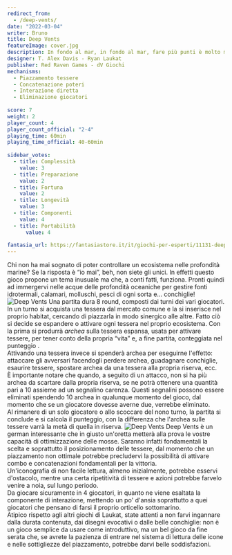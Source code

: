 ```yaml
---
redirect_from:
  - /deep-vents/
date: "2022-03-04"
writer: Bruno
title: Deep Vents
featureImage: cover.jpg
description: In fondo al mar, in fondo al mar, fare più punti è molto meglio, credi a me!
designer: T. Alex Davis - Ryan Laukat
publisher: Red Raven Games - dV Giochi
mechanisms:
  - Piazzamento tessere
  - Concatenazione poteri
  - Interazione diretta
  - Eliminazione giocatori
 
score: 7
weight: 2
player_count: 4
player_count_official: "2-4"
playing_time: 60min
playing_time_official: 40-60min
 
sidebar_votes:
  - title: Complessità
    value: 3
  - title: Preparazione
    value: 2
  - title: Fortuna
    value: 2
  - title: Longevità
    value: 3
  - title: Componenti
    value: 4
  - title: Portabilità
	  value: 4
 
fantasia_url: https://fantasiastore.it/it/giochi-per-esperti/11131-deep-vents.html
---
```


<Setting>
  Chi non ha mai sognato di poter controllare un ecosistema nelle profondità
  marine? Se la risposta è “io mai”, beh, non siete gli unici. In effetti questo
  gioco propone un tema inusuale ma che, a conti fatti, funziona. Pronti quindi
  ad immergervi nelle acque delle profondità oceaniche per gestire fonti
  idrotermali, calamari, molluschi, pesci di ogni sorta e… conchiglie!
</Setting>

<img src="./game1.jpg" alt="Deep Vents" />

<Rules>
  Una partita dura 8 round, composti dai turni dei vari giocatori. In un turno
  si acquista una tessera dal mercato comune e la si inserisce nel proprio
  habitat, cercando di piazzarla in modo sinergico alle altre. Fatto ciò si
  decide se espandere o attivare ogni tessera nel proprio ecosistema. Con la
  prima si produrrà <i>archea</i> sulla tessera espansa, usata per attivare
  tessere, per tener conto della propria “vita” e, a fine partita, conteggiata
  nel punteggio .<br />
  Attivando una tessera invece si spenderà archea per eseguirne l'effetto: attaccare
  gli avversari facendogli perdere archea, guadagnare conchiglie, esaurire tessere,
  spostare archea da una tessera alla propria riserva, ecc.
  <br />
  È importante notare che quando, a seguito di un attacco, non si ha più archea da
  scartare dalla propria riserva, se ne potrà ottenere una quantità pari a 10 assieme
  ad un segnalino carenza. Questi segnalini possono essere eliminati spendendo 10
  archea in qualunque momento del gioco, dal momento che se un giocatore dovesse
  averne due, verrebbe eliminato.
  <br />
  Al rimanere di un solo giocatore o allo scoccare del nono turno, la partita si
  conclude e si calcola il punteggio, con la differenza che l'archea sulle tessere
  varrà la metà di quella in riserva.
</Rules>

<img src="./game2.jpg" alt="Deep Vents" />

<Feedback>
  Deep Vents è un german interessante che in giusto un'oretta metterà alla prova
  le vostre capacità di ottimizzazione delle mosse. Saranno infatti fondamentali
  la scelta e soprattutto il posizionamento delle tessere, dal momento che un
  piazzamento non ottimale potrebbe precludervi la possibilità di attivare combo
  e concatenazioni fondamentali per la vittoria.
  <br />
  Un'iconografia di non facile lettura, almeno inizialmente, potrebbe esservi
  d'ostacolo, mentre una certa ripetitività di tessere e azioni potrebbe farvelo
  venire a noia, sul lungo periodo.
  <br />
  Da giocare sicuramente in 4 giocatori, in quanto ne viene esaltata la
  componente di interazione, mettendo un po' d'ansia soprattutto a quei
  giocatori che pensano di farsi il proprio orticello sottomarino.
  <br />
  Atipico rispetto agli altri giochi di Laukat, state attenti a non farvi
  ingannare dalla durata contenuta, dai disegni evocativi o dalle belle
  conchiglie: non è un gioco semplice da usare come introduttivo, ma un bel
  gioco da fine serata che, se avrete la pazienza di entrare nel sistema di
  lettura delle icone e nelle sottigliezze del piazzamento, potrebbe darvi belle
  soddisfazioni.
</Feedback>

<Instagram id="CarYMbfjsv2" />
